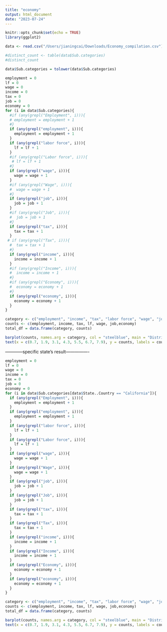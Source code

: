 ```yaml
---
title: "economy"
output: html_document
date: "2023-07-24"
---
```


```r
knitr::opts_chunk$set(echo = TRUE)
library(ggplot2)
```

```r
data <- read.csv("/Users/jianingcai/Downloads/Economy_compilation.csv")
```

```r
#distinct_count <- table(data$Sub.categories)
#distinct_count
```

```r
data$Sub.categories = tolower(data$Sub.categories)
```

```r
employment = 0
lf = 0
wage = 0
income = 0
tax = 0
job = 0
economy = 0
for (i in data$Sub.categories){
  #if (any(grepl("Employment", i))){
  # employment = employment + 1
  #}
  if (any(grepl("employment", i))){
    employment = employment + 1
  }
  if (any(grepl("labor force", i))){
    lf = lf + 1
  }
  #if (any(grepl("Labor force", i))){
   # lf = lf + 1
  #}
  if (any(grepl("wage", i))){
    wage = wage + 1
  }
  #if (any(grepl("Wage", i))){
  #  wage = wage + 1
  #}
  if (any(grepl("job", i))){
    job = job + 1
  }
  #if (any(grepl("Job", i))){
  #  job = job + 1
  #}
  if (any(grepl("tax", i))){
    tax = tax + 1
  }
 # if (any(grepl("Tax", i))){
  #  tax = tax + 1
  #}
  if (any(grepl("income", i))){
    income = income + 1
  }
  #if (any(grepl("Income", i))){
  #  income = income + 1
  #}
  #if (any(grepl("Economy", i))){
  #  economy = economy + 1
  #}
  if (any(grepl("economy", i))){
    economy = economy + 1
  }
}

category <- c("employment", "income", "tax", "labor force", "wage", "job","economy")
counts <- c(employment, income, tax, lf, wage, job,economy)
total_df = data.frame(category, counts)

barplot(counts, names.arg = category, col = "steelblue", main = "Distribution of Data Tools' Category(All States)", xlab = "Category", ylab = "counts", cex.names = 0.9, ylim = c(0,60))
text(x = c(0.7, 1.9, 3.1, 4.3, 5.5, 6.7, 7.9), y = counts, labels = counts, pos = 3, cex = 0.8, col = "black")
```



------------specific state's result----------------
```r
employment = 0
lf = 0
wage = 0
income = 0
tax = 0
job = 0
economy = 0
for (i in data$Sub.categories[data$State..Country == "California"]){
  if (any(grepl("Employment", i))){
    employment = employment + 1
  }
  if (any(grepl("employment", i))){
    employment = employment + 1
  }
  if (any(grepl("labor force", i))){
    lf = lf + 1
  }
  if (any(grepl("Labor force", i))){
    lf = lf + 1
  }
  if (any(grepl("wage", i))){
    wage = wage + 1
  }
  if (any(grepl("Wage", i))){
    wage = wage + 1
  }
  if (any(grepl("job", i))){
    job = job + 1
  }
  if (any(grepl("Job", i))){
    job = job + 1
  }
  if (any(grepl("tax", i))){
    tax = tax + 1
  }
  if (any(grepl("Tax", i))){
    tax = tax + 1
  }
  if (any(grepl("income", i))){
    income = income + 1
  }
  if (any(grepl("Income", i))){
    income = income + 1
  }
  if (any(grepl("Economy", i))){
    economy = economy + 1
  }
  if (any(grepl("economy", i))){
    economy = economy + 1
  }
}

category <- c("employment", "income", "tax", "labor force", "wage", "job","economy")
counts <- c(employment, income, tax, lf, wage, job,economy)
total_df = data.frame(category, counts)

barplot(counts, names.arg = category, col = "steelblue", main = "Distribution of Data Tools' Category(All States)", xlab = "Category", ylab = "counts", cex.names = 0.9, ylim = c(0,60))
text(x = c(0.7, 1.9, 3.1, 4.3, 5.5, 6.7, 7.9), y = counts, labels = counts, pos = 3, cex = 0.8, col = "black")
```




